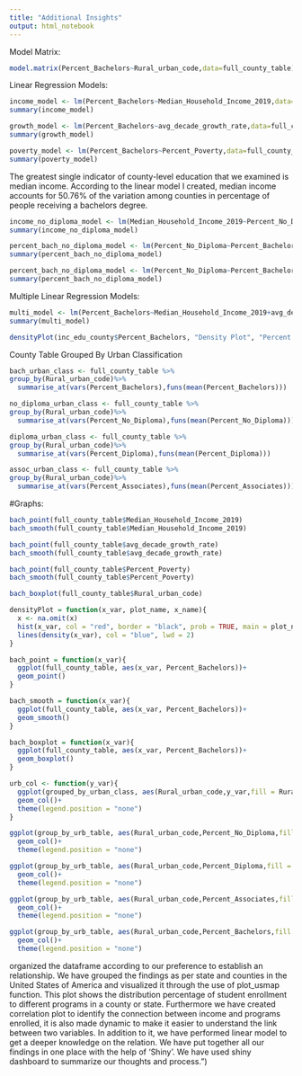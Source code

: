 ```yaml
---
title: "Additional Insights"
output: html_notebook
---
```




Model Matrix:

```r
model.matrix(Percent_Bachelors~Rural_urban_code,data=full_county_table)
```



Linear Regression Models:

```r
income_model <- lm(Percent_Bachelors~Median_Household_Income_2019,data=full_county_table)
summary(income_model)

growth_model <- lm(Percent_Bachelors~avg_decade_growth_rate,data=full_county_table)
summary(growth_model)

poverty_model <- lm(Percent_Bachelors~Percent_Poverty,data=full_county_table)
summary(poverty_model)


```

The greatest single indicator of county-level education that we examined is median income. According to the linear model I created, median income accounts for 50.76% of the variation among counties in percentage of people receiving a bachelors degree. 


```r
income_no_diploma_model <- lm(Median_Household_Income_2019~Percent_No_Diploma,data=inc_edu_county)
summary(income_no_diploma_model)

percent_bach_no_diploma_model <- lm(Percent_No_Diploma~Percent_Bachelors,data=inc_edu_county)
summary(percent_bach_no_diploma_model)

percent_bach_no_diploma_model <- lm(Percent_No_Diploma~Percent_Bachelors,data=inc_edu_county)
summary(percent_bach_no_diploma_model)
```


Multiple Linear Regression Models:

```r
multi_model <- lm(Percent_Bachelors~Median_Household_Income_2019+avg_decade_growth_rate+Percent_Poverty,data=full_county_table)
summary(multi_model)

```

```r
densityPlot(inc_edu_county$Percent_Bachelors, "Density Plot", "Percent Bachelors")
```
  
County Table Grouped By Urban Classification

```r
bach_urban_class <- full_county_table %>%
group_by(Rural_urban_code)%>%
  summarise_at(vars(Percent_Bachelors),funs(mean(Percent_Bachelors)))

no_diploma_urban_class <- full_county_table %>%
group_by(Rural_urban_code)%>%
  summarise_at(vars(Percent_No_Diploma),funs(mean(Percent_No_Diploma)))

diploma_urban_class <- full_county_table %>%
group_by(Rural_urban_code)%>%
  summarise_at(vars(Percent_Diploma),funs(mean(Percent_Diploma)))

assoc_urban_class <- full_county_table %>%
group_by(Rural_urban_code)%>%
  summarise_at(vars(Percent_Associates),funs(mean(Percent_Associates)))

```

#Graphs:

```r

bach_point(full_county_table$Median_Household_Income_2019)
bach_smooth(full_county_table$Median_Household_Income_2019)

bach_point(full_county_table$avg_decade_growth_rate)
bach_smooth(full_county_table$avg_decade_growth_rate)

bach_point(full_county_table$Percent_Poverty)
bach_smooth(full_county_table$Percent_Poverty)

bach_boxplot(full_county_table$Rural_urban_code)

```

```r
densityPlot = function(x_var, plot_name, x_name){
  x <- na.omit(x)
  hist(x_var, col = "red", border = "black", prob = TRUE, main = plot_name, xlab = x_name)
  lines(density(x_var), col = "blue", lwd = 2)
}

bach_point = function(x_var){
  ggplot(full_county_table, aes(x_var, Percent_Bachelors))+
  geom_point()
}

bach_smooth = function(x_var){
  ggplot(full_county_table, aes(x_var, Percent_Bachelors))+
  geom_smooth()
}

bach_boxplot = function(x_var){
  ggplot(full_county_table, aes(x_var, Percent_Bachelors))+
  geom_boxplot()
}

urb_col <- function(y_var){
  ggplot(grouped_by_urban_class, aes(Rural_urban_code,y_var,fill = Rural_urban_code))+
  geom_col()+
  theme(legend.position = "none")
}
```

```r
ggplot(group_by_urb_table, aes(Rural_urban_code,Percent_No_Diploma,fill = Rural_urban_code))+
  geom_col()+
  theme(legend.position = "none")

ggplot(group_by_urb_table, aes(Rural_urban_code,Percent_Diploma,fill = Rural_urban_code))+
  geom_col()+
  theme(legend.position = "none")

ggplot(group_by_urb_table, aes(Rural_urban_code,Percent_Associates,fill = Rural_urban_code))+
  geom_col()+
  theme(legend.position = "none")

ggplot(group_by_urb_table, aes(Rural_urban_code,Percent_Bachelors,fill = Rural_urban_code))+
  geom_col()+
  theme(legend.position = "none")
```

  organized the dataframe according to our preference to establish an relationship.
          We have grouped the findings as per state and counties in the United States of America and visualized it through the use of plot_usmap function.
          This plot shows the distribution percentage of student enrollment to different programs in a county or state.
          Furthermore we have created correlation plot to identify the connection between income and programs enrolled, it is also made dynamic to make it easier to understand the link between two variables.
          In addition to it, we have performed linear model to get a deeper knowledge on the relation.
          We have put together all our findings in one place with the help of 'Shiny'.
          We have used shiny dashboard to summarize our thoughts and process.")